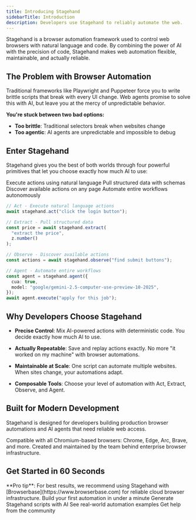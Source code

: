 ```yaml
---
title: Introducing Stagehand
sidebarTitle: Introduction
description: Developers use Stagehand to reliably automate the web.
---
```


Stagehand is a browser automation framework used to control web browsers with natural language and code. By combining the power of AI with the precision of code, Stagehand makes web automation flexible, maintainable, and actually reliable.

## The Problem with Browser Automation

Traditional frameworks like Playwright and Puppeteer force you to write brittle scripts that break with every UI change. Web agents promise to solve this with AI, but leave you at the mercy of unpredictable behavior.

**You're stuck between two bad options:**
- **Too brittle**: Traditional selectors break when websites change
- **Too agentic**: AI agents are unpredictable and impossible to debug

## Enter Stagehand

Stagehand gives you the best of both worlds through four powerful primitives that let you choose exactly how much AI to use:

<CardGroup cols={2}>
  <Card title="Act" icon="play" href="/v3/basics/act">
    Execute actions using natural language
  </Card>
  <Card title="Extract" icon="database" href="/v3/basics/extract">
    Pull structured data with schemas
  </Card>
  <Card title="Observe" icon="eye" href="/v3/basics/observe">
    Discover available actions on any page
  </Card>
  <Card title="Agent" icon="robot" href="/v3/basics/agent">
    Automate entire workflows autonomously
  </Card>
</CardGroup>

```typescript
// Act - Execute natural language actions
await stagehand.act("click the login button");

// Extract - Pull structured data
const price = await stagehand.extract(
  "extract the price",
  z.number()
);

// Observe - Discover available actions
const actions = await stagehand.observe("find submit buttons");

// Agent - Automate entire workflows
const agent = stagehand.agent({
  cua: true,
  model: "google/gemini-2.5-computer-use-preview-10-2025",
});
await agent.execute("apply for this job");
```


## Why Developers Choose Stagehand

- **Precise Control**: Mix AI-powered actions with deterministic code. You decide exactly how much AI to use.

- **Actually Repeatable**: Save and replay actions exactly. No more "it worked on my machine" with browser automations.

- **Maintainable at Scale**: One script can automate multiple websites. When sites change, your automations adapt.

- **Composable Tools**: Choose your level of automation with Act, Extract, Observe, and Agent.

## Built for Modern Development
Stagehand is designed for developers building production browser automations and AI agents that need reliable web access.

<AccordionGroup>
  <Accordion title="Works Everywhere">
    Compatible with all Chromium-based browsers: Chrome, Edge, Arc, Brave, and more.
  </Accordion>
  <Accordion title="Built by Browserbase">
    Created and maintained by the team behind enterprise browser infrastructure.
  </Accordion>
</AccordionGroup>

## Get Started in 60 Seconds
<Info>
  **Pro tip**: For best results, we recommend using Stagehand with [Browserbase](https://www.browserbase.com) for reliable cloud browser infrastructure.
</Info>
<CardGroup cols={2}>
  <Card
    title="Quickstart"
    icon="rocket"
    href="/v3/first-steps/quickstart"
  >
    Build your first automation in under a minute
  </Card>
  <Card
    title="Try Director"
    icon="wand-magic-sparkles"
    href="https://www.director.ai"
  >
    Generate Stagehand scripts with AI
  </Card>
  <Card
    title="View Examples"
    icon="code"
    href="https://github.com/browserbase/stagehand/tree/main/examples"
  >
    See real-world automation examples
  </Card>
  <Card
    title="Join Discord"
    icon="discord"
    href="https://discord.gg/stagehand"
  >
    Get help from the community
  </Card>
</CardGroup>
